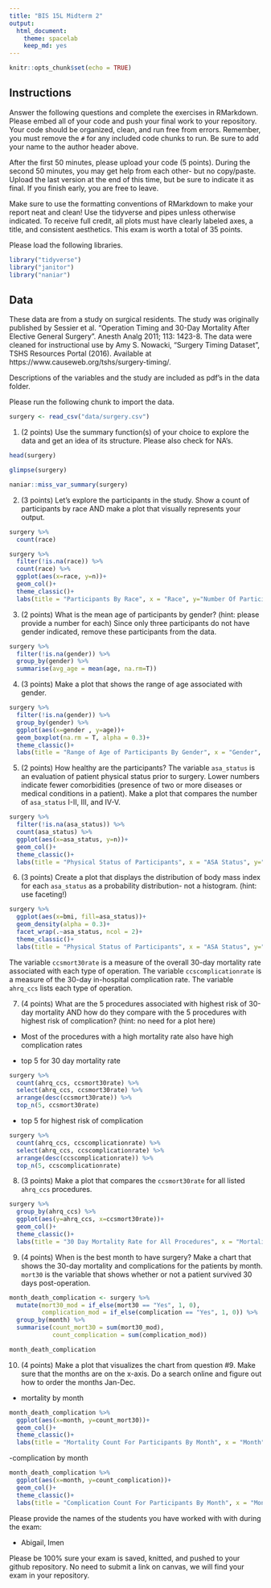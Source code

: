 ```yaml
---
title: "BIS 15L Midterm 2"
output:
  html_document: 
    theme: spacelab
    keep_md: yes
---
```


```r
knitr::opts_chunk$set(echo = TRUE)
```

## Instructions
Answer the following questions and complete the exercises in RMarkdown. Please embed all of your code and push your final work to your repository. Your code should be organized, clean, and run free from errors. Remember, you must remove the `#` for any included code chunks to run. Be sure to add your name to the author header above.  

After the first 50 minutes, please upload your code (5 points). During the second 50 minutes, you may get help from each other- but no copy/paste. Upload the last version at the end of this time, but be sure to indicate it as final. If you finish early, you are free to leave.

Make sure to use the formatting conventions of RMarkdown to make your report neat and clean! Use the tidyverse and pipes unless otherwise indicated. To receive full credit, all plots must have clearly labeled axes, a title, and consistent aesthetics. This exam is worth a total of 35 points. 

Please load the following libraries.
```r
library("tidyverse")
library("janitor")
library("naniar")
```

## Data
These data are from a study on surgical residents. The study was originally published by Sessier et al. “Operation Timing and 30-Day Mortality After Elective General Surgery”. Anesth Analg 2011; 113: 1423-8. The data were cleaned for instructional use by Amy S. Nowacki, “Surgery Timing Dataset”, TSHS Resources Portal (2016). Available at https://www.causeweb.org/tshs/surgery-timing/.

Descriptions of the variables and the study are included as pdf's in the data folder.  

Please run the following chunk to import the data.
```r
surgery <- read_csv("data/surgery.csv")
```

1. (2 points) Use the summary function(s) of your choice to explore the data and get an idea of its structure. Please also check for NA's.
```r
head(surgery)
```

```r
glimpse(surgery)
```
```r
naniar::miss_var_summary(surgery)
```

2. (3 points) Let's explore the participants in the study. Show a count of participants by race AND make a plot that visually represents your output.
```r
surgery %>% 
  count(race)
```

```r
surgery %>% 
  filter(!is.na(race)) %>% 
  count(race) %>% 
  ggplot(aes(x=race, y=n))+
  geom_col()+
  theme_classic()+
  labs(title = "Participants By Race", x = "Race", y="Number Of Participants")
```

3. (2 points) What is the mean age of participants by gender? (hint: please provide a number for each) Since only three participants do not have gender indicated, remove these participants from the data.
```r
surgery %>% 
  filter(!is.na(gender)) %>% 
  group_by(gender) %>% 
  summarise(avg_age = mean(age, na.rm=T))
```

4. (3 points) Make a plot that shows the range of age associated with gender.
```r
surgery %>% 
  filter(!is.na(gender)) %>% 
  group_by(gender) %>% 
  ggplot(aes(x=gender , y=age))+
  geom_boxplot(na.rm = T, alpha = 0.3)+
  theme_classic()+
  labs(title = "Range of Age of Participants By Gender", x = "Gender", y="Age")
```

5. (2 points) How healthy are the participants? The variable `asa_status` is an evaluation of patient physical status prior to surgery. Lower numbers indicate fewer comorbidities (presence of two or more diseases or medical conditions in a patient). Make a plot that compares the number of `asa_status` I-II, III, and IV-V.
```r
surgery %>% 
  filter(!is.na(asa_status)) %>% 
  count(asa_status) %>% 
  ggplot(aes(x=asa_status, y=n))+
  geom_col()+
  theme_classic()+
  labs(title = "Physical Status of Participants", x = "ASA Status", y="Number of Participants")
```

6. (3 points) Create a plot that displays the distribution of body mass index for each `asa_status` as a probability distribution- not a histogram. (hint: use faceting!)
```r
surgery %>% 
  ggplot(aes(x=bmi, fill=asa_status))+
  geom_density(alpha = 0.3)+
  facet_wrap(.~asa_status, ncol = 2)+
  theme_classic()+
  labs(title = "Physical Status of Participants", x = "ASA Status", y="Number of Participants")
```

The variable `ccsmort30rate` is a measure of the overall 30-day mortality rate associated with each type of operation. The variable `ccscomplicationrate` is a measure of the 30-day in-hospital complication rate. The variable `ahrq_ccs` lists each type of operation. 

7. (4 points) What are the 5 procedures associated with highest risk of 30-day mortality AND how do they compare with the 5 procedures with highest risk of complication? (hint: no need for a plot here)

- Most of the procedures with a high mortality rate also have high complication rates

- top 5 for 30 day mortality rate
```r
surgery %>% 
  count(ahrq_ccs, ccsmort30rate) %>% 
  select(ahrq_ccs, ccsmort30rate) %>% 
  arrange(desc(ccsmort30rate)) %>% 
  top_n(5, ccsmort30rate)
```
- top 5 for highest risk of complication
```r
surgery %>% 
  count(ahrq_ccs, ccscomplicationrate) %>% 
  select(ahrq_ccs, ccscomplicationrate) %>% 
  arrange(desc(ccscomplicationrate)) %>% 
  top_n(5, ccscomplicationrate)
```

8. (3 points) Make a plot that compares the `ccsmort30rate` for all listed `ahrq_ccs` procedures.
```r
surgery %>% 
  group_by(ahrq_ccs) %>% 
  ggplot(aes(y=ahrq_ccs, x=ccsmort30rate))+
  geom_col()+
  theme_classic()+
  labs(title = "30 Day Mortality Rate for All Procedures", x = "Mortality Rate", y="Procedure")
```

9. (4 points) When is the best month to have surgery? Make a chart that shows the 30-day mortality and complications for the patients by month. `mort30` is the variable that shows whether or not a patient survived 30 days post-operation.
```r
month_death_complication <- surgery %>% 
  mutate(mort30_mod = if_else(mort30 == "Yes", 1, 0),
         complication_mod = if_else(complication == "Yes", 1, 0)) %>% 
  group_by(month) %>% 
  summarise(count_mort30 = sum(mort30_mod),
            count_complication = sum(complication_mod))

month_death_complication
```

10. (4 points) Make a plot that visualizes the chart from question #9. Make sure that the months are on the x-axis. Do a search online and figure out how to order the months Jan-Dec.
- mortality by month
```r
month_death_complication %>% 
  ggplot(aes(x=month, y=count_mort30))+
  geom_col()+
  theme_classic()+
  labs(title = "Mortality Count For Participants By Month", x = "Month", y="Number of Mortalities")
```
-complication by month
```r
month_death_complication %>% 
  ggplot(aes(x=month, y=count_complication))+
  geom_col()+
  theme_classic()+
  labs(title = "Complication Count For Participants By Month", x = "Month", y="Number of Complications")
```

Please provide the names of the students you have worked with with during the exam:

- Abigail, Imen

Please be 100% sure your exam is saved, knitted, and pushed to your github repository. No need to submit a link on canvas, we will find your exam in your repository.